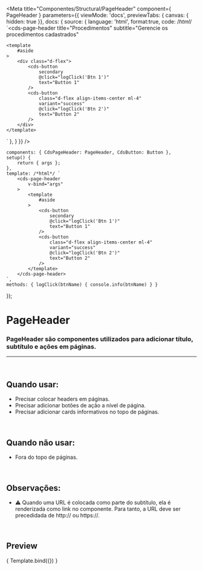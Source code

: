
<Meta
	title="Componentes/Structural/PageHeader"
	component={ PageHeader }
	parameters={{
		viewMode: 'docs',
		previewTabs: { canvas: { hidden: true }},
		docs: {
			source: {
				language: 'html',
				format:true,
				code: /*html*/ 
`<cds-page-header
	title="Procedimentos"
	subtitle="Gerencie os procedimentos cadastrados"
>
	<template
		#aside
	>
		<div class="d-flex">
			<cds-button
				secondary
				@click="logClick('Btn 1')"
				text="Button 1"
			/>
			<cds-button
				class="d-flex align-items-center ml-4"
				variant="success"
				@click="logClick('Btn 2')"
				text="Button 2"
			/>
		</div>
	</template>
</cds-page-header>`
			},
		}
	}}
/>

	components: { CdsPageHeader: PageHeader, CdsButton: Button },
	setup() {
		return { args };
	},
	template: /*html*/ `
		<cds-page-header
			v-bind="args"
		>
			<template
				#aside
			>
				<cds-button
					secondary
					@click="logClick('Btn 1')"
					text="Button 1"
				/>
				<cds-button
					class="d-flex align-items-center ml-4"
					variant="success"
					@click="logClick('Btn 2')"
					text="Button 2"
				/>
			</template>
		</cds-page-header>
	`,
	methods: { logClick(btnName) { console.info(btnName) } }
});

# PageHeader

### PageHeader são componentes utilizados para adicionar título, subtítulo e ações em páginas.
---
<br />

## Quando usar:
- Precisar colocar headers em páginas.
- Precisar adicionar botões de ação a nível de página.
- Precisar adicionar cards informativos no topo de páginas.

<br />

## Quando não usar:
- Fora do topo de páginas.

<br />

## Observações:
- ⚠️ Quando uma URL é colocada como parte do subtítulo, ela é renderizada como link no componente. Para tanto, a URL deve ser precedidada de http:// ou https://.

<br />

## Preview

<Canvas>
	<Story
		name="PageHeader"
		args={{
			title:"Procedimentos",
			subtitle:"Crie painéis e os associe a serviços. Para acessar os painéis de modo externo, acesse https://short.sysvale.com/totem e insira a chave correspondente."
		}}
	>
		{ Template.bind({}) }
	</Story>
</Canvas>

<ArgsTable story="PageHeader" />